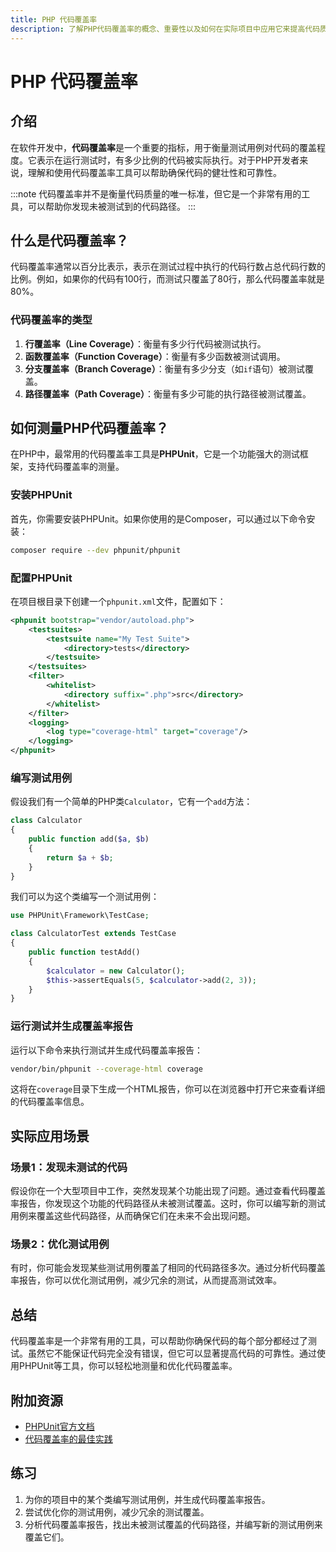 ```yaml
---
title: PHP 代码覆盖率
description: 了解PHP代码覆盖率的概念、重要性以及如何在实际项目中应用它来提高代码质量。
---
```


# PHP 代码覆盖率

## 介绍

在软件开发中，**代码覆盖率**是一个重要的指标，用于衡量测试用例对代码的覆盖程度。它表示在运行测试时，有多少比例的代码被实际执行。对于PHP开发者来说，理解和使用代码覆盖率工具可以帮助确保代码的健壮性和可靠性。

:::note
代码覆盖率并不是衡量代码质量的唯一标准，但它是一个非常有用的工具，可以帮助你发现未被测试到的代码路径。
:::

## 什么是代码覆盖率？

代码覆盖率通常以百分比表示，表示在测试过程中执行的代码行数占总代码行数的比例。例如，如果你的代码有100行，而测试只覆盖了80行，那么代码覆盖率就是80%。

### 代码覆盖率的类型

1. **行覆盖率（Line Coverage）**：衡量有多少行代码被测试执行。
2. **函数覆盖率（Function Coverage）**：衡量有多少函数被测试调用。
3. **分支覆盖率（Branch Coverage）**：衡量有多少分支（如`if`语句）被测试覆盖。
4. **路径覆盖率（Path Coverage）**：衡量有多少可能的执行路径被测试覆盖。

## 如何测量PHP代码覆盖率？

在PHP中，最常用的代码覆盖率工具是**PHPUnit**，它是一个功能强大的测试框架，支持代码覆盖率的测量。

### 安装PHPUnit

首先，你需要安装PHPUnit。如果你使用的是Composer，可以通过以下命令安装：

```bash
composer require --dev phpunit/phpunit
```

### 配置PHPUnit

在项目根目录下创建一个`phpunit.xml`文件，配置如下：

```xml
<phpunit bootstrap="vendor/autoload.php">
    <testsuites>
        <testsuite name="My Test Suite">
            <directory>tests</directory>
        </testsuite>
    </testsuites>
    <filter>
        <whitelist>
            <directory suffix=".php">src</directory>
        </whitelist>
    </filter>
    <logging>
        <log type="coverage-html" target="coverage"/>
    </logging>
</phpunit>
```

### 编写测试用例

假设我们有一个简单的PHP类`Calculator`，它有一个`add`方法：

```php
class Calculator
{
    public function add($a, $b)
    {
        return $a + $b;
    }
}
```

我们可以为这个类编写一个测试用例：

```php
use PHPUnit\Framework\TestCase;

class CalculatorTest extends TestCase
{
    public function testAdd()
    {
        $calculator = new Calculator();
        $this->assertEquals(5, $calculator->add(2, 3));
    }
}
```

### 运行测试并生成覆盖率报告

运行以下命令来执行测试并生成代码覆盖率报告：

```bash
vendor/bin/phpunit --coverage-html coverage
```

这将在`coverage`目录下生成一个HTML报告，你可以在浏览器中打开它来查看详细的代码覆盖率信息。

## 实际应用场景

### 场景1：发现未测试的代码

假设你在一个大型项目中工作，突然发现某个功能出现了问题。通过查看代码覆盖率报告，你发现这个功能的代码路径从未被测试覆盖。这时，你可以编写新的测试用例来覆盖这些代码路径，从而确保它们在未来不会出现问题。

### 场景2：优化测试用例

有时，你可能会发现某些测试用例覆盖了相同的代码路径多次。通过分析代码覆盖率报告，你可以优化测试用例，减少冗余的测试，从而提高测试效率。

## 总结

代码覆盖率是一个非常有用的工具，可以帮助你确保代码的每个部分都经过了测试。虽然它不能保证代码完全没有错误，但它可以显著提高代码的可靠性。通过使用PHPUnit等工具，你可以轻松地测量和优化代码覆盖率。

## 附加资源

- [PHPUnit官方文档](https://phpunit.de/documentation.html)
- [代码覆盖率的最佳实践](https://martinfowler.com/bliki/TestCoverage.html)

## 练习

1. 为你的项目中的某个类编写测试用例，并生成代码覆盖率报告。
2. 尝试优化你的测试用例，减少冗余的测试覆盖。
3. 分析代码覆盖率报告，找出未被测试覆盖的代码路径，并编写新的测试用例来覆盖它们。
